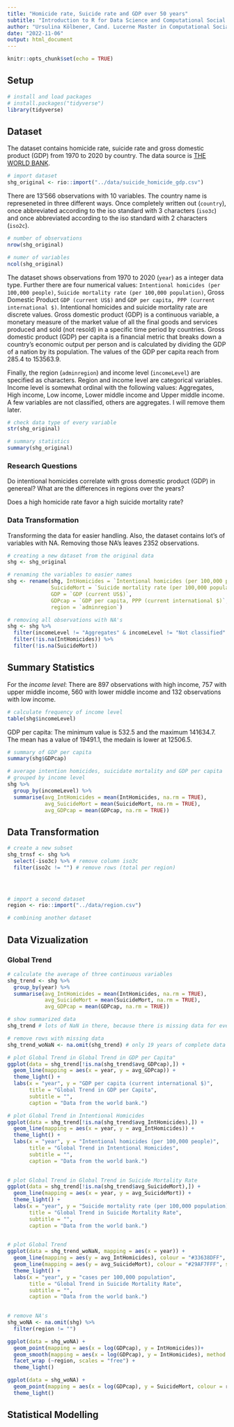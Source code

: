 ```yaml
---
title: "Homicide rate, Suicide rate and GDP over 50 years"
subtitle: "Introduction to R for Data Science and Computational Social Sciences"
author: "Ursulina Kölbener, Cand. Lucerne Master in Computational Social Sciences"
date: "2022-11-06"
output: html_document
---
```


```r
knitr::opts_chunk$set(echo = TRUE)
```

## Setup
```r
# install and load packages
# install.packages("tidyverse")
library(tidyverse)
```


## Dataset

The dataset contains homicide rate, suicide rate and gross domestic product (GDP) from 1970 to 2020 by country. The data source is [THE WORLD BANK](https://data.worldbank.org/).

```r
# import dataset
shg_original <- rio::import("../data/suicide_homicide_gdp.csv")
```

There are 13'566 observations with 10 variables. The country name is represeneted in three different ways. Once completely written out (`country`), once abbreviated according to the iso standard with 3 characters (`iso3c`) and once abbreviated according to the iso standard with 2 characters (`iso2c`).

```r
# number of observations
nrow(shg_original)

# numer of variables
ncol(shg_original)

```

The dataset shows observations from 1970 to 2020 (`year`) as a integer data type. Further there are four numerical values: `Intentional homicides (per 100,000 people)`, `Suicide mortality rate (per 100,000 population)`, Gross Domestic Product `GDP (current US$)` and `GDP per capita, PPP (current international $)`. Intentional homicides and suicide mortality rate are discrete values. Gross domestic product (GDP) is a continuous variable, a monetary measure of the market value of all the final goods and services produced and sold (not resold) in a specific time period by countries. Gross domestic product (GDP) per capita is a financial metric that breaks down a country's economic output per person and is calculated by dividing the GDP of a nation by its population. The values of the GDP per capita reach from 285.4 to 153563.9.

Finally, the region (`adminregion`) and income level (`incomeLevel`) are specified as characters. Region and income level are categorical variables. Income level is somewhat ordinal with the following values: Aggregates, High income, Low income, Lower middle income	and Upper middle income. A few variables are not classified, others are aggregates. I will remove them later.

```r
# check data type of every variable
str(shg_original)

# summary statistics
summary(shg_original)

```

### Research Questions

Do intentional homicides correlate with gross domestic product (GDP) in genereal? What are the differences in regions over the years?

Does a high homicide rate favor a high suicide mortality rate?


### Data Transformation

Transforming the data for easier handling. Also, the dataset contains lot's of variables with NA. Removing those NA's leaves 2352 observations.
```r
# creating a new dataset from the original data
shg <- shg_original

# renaming the variables to easier names
shg <- rename(shg, IntHomicides = `Intentional homicides (per 100,000 people)`,
              SuicideMort = `Suicide mortality rate (per 100,000 population)`,
              GDP = `GDP (current US$)`,
              GDPcap = `GDP per capita, PPP (current international $)`,
              region = `adminregion`)

# removing all observations with NA's
shg <- shg %>% 
  filter(incomeLevel != "Aggregates" & incomeLevel != "Not classified" ) %>% 
  filter(!is.na(IntHomicides)) %>% 
  filter(!is.na(SuicideMort))

```


## Summary Statistics

For the *income level*: There are 897 observations with high income, 757 with upper middle income, 560 with lower middle income and 132 observations with low income.

```r
# calculate frequency of income level
table(shg$incomeLevel)
```

GDP per capita: The minimum value is 532.5 and the maximum 141634.7. The mean has a value of 19491.1, the medain is lower at 12506.5.
```r
# summary of GDP per capita
summary(shg$GDPcap)
```


```r
# average intention homicides, suicidate mortality and GDP per capita
# grouped by income level
shg %>% 
  group_by(incomeLevel) %>% 
  summarise(avg_IntHomicides = mean(IntHomicides, na.rm = TRUE),
            avg_SuicideMort = mean(SuicideMort, na.rm = TRUE),
            avg_GDPcap = mean(GDPcap, na.rm = TRUE))
```

## Data Transformation
```r
# create a new subset
shg_trnsf <- shg %>% 
  select(-iso3c) %>% # remove column iso3c
  filter(iso2c != "") # remove rows (total per region)


  
```


```r
# import a second dataset
region <- rio::import("../data/region.csv")

# combining another dataset

```


## Data Vizualization
### Global Trend

```r
# calculate the average of three continuous variables
shg_trend <- shg %>% 
  group_by(year) %>% 
  summarise(avg_IntHomicides = mean(IntHomicides, na.rm = TRUE),
            avg_SuicideMort = mean(SuicideMort, na.rm = TRUE),
            avg_GDPcap = mean(GDPcap, na.rm = TRUE))

# show summarized data
shg_trend # lots of NaN in there, because there is missing data for every country in a year

# remove rows with missing data
shg_trend_woNaN <- na.omit(shg_trend) # only 19 years of complete data left

```

```r
# plot Global Trend in Global Trend in GDP per Capita" 
ggplot(data = shg_trend[!is.na(shg_trend$avg_GDPcap),]) +
  geom_line(mapping = aes(x = year, y = avg_GDPcap)) +
  theme_light() +
  labs(x = "year", y = "GDP per capita (current international $)", 
       title = "Global Trend in GDP per Capita",
       subtitle = "",
       caption = "Data from the world bank.")
```

```r
# plot Global Trend in Intentional Homicides 
ggplot(data = shg_trend[!is.na(shg_trend$avg_IntHomicides),]) +
  geom_line(mapping = aes(x = year, y = avg_IntHomicides)) +
  theme_light() +
  labs(x = "year", y = "Intentional homicides (per 100,000 people)", 
       title = "Global Trend in Intentional Homicides",
       subtitle = "",
       caption = "Data from the world bank.")
  
```

```r
# plot Global Trend in Global Trend in Suicide Mortality Rate 
ggplot(data = shg_trend[!is.na(shg_trend$avg_SuicideMort),]) +
  geom_line(mapping = aes(x = year, y = avg_SuicideMort)) +
  theme_light() +
  labs(x = "year", y = "Suicide mortality rate (per 100,000 population)", 
       title = "Global Trend in Suicide Mortality Rate",
       subtitle = "",
       caption = "Data from the world bank.")
  
```

```r
# plot Global Trend 
ggplot(data = shg_trend_woNaN, mapping = aes(x = year)) +
  geom_line(mapping = aes(y = avg_IntHomicides), colour = "#33638DFF", size = 1.2) +
  geom_line(mapping = aes(y = avg_SuicideMort), colour = "#29AF7FFF", size = 1.2) +
  theme_light() +
  labs(x = "year", y = "cases per 100,000 population", 
       title = "Global Trend in Suicide Mortality Rate",
       subtitle = "",
       caption = "Data from the world bank.")
  
```

```r
# remove NA's
shg_woNA <- na.omit(shg) %>% 
  filter(region != "")

ggplot(data = shg_woNA) +
  geom_point(mapping = aes(x = log(GDPcap), y = IntHomicides))+
  geom_smooth(mapping = aes(x = log(GDPcap), y = IntHomicides), method = "lm")+
  facet_wrap (~region, scales = "free") +
  theme_light()

```

```r
ggplot(data = shg_woNA) +
  geom_point(mapping = aes(x = log(GDPcap), y = SuicideMort, colour = region))+
  theme_light()

```
## Statistical Modelling

